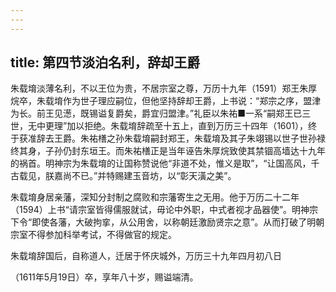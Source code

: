 ```yaml
---
---
---
```

title: 第四节淡泊名利，辞却王爵
---



朱载堉淡薄名利，不以王位为贵，不居宗室之尊，万历十九年（1591）郑王朱厚烷卒，朱载堉作为世子理应嗣位，但他坚持辞却王爵，上书说：“郑宗之序，盟津为长。前王见濍，既锡谥复爵矣，爵宜归盟津。”礼臣以朱祐■一系“嗣郑王已三世，无中更理”加以拒绝。朱载堉辞疏至十五上，直到万历三十四年（1601），终于获准辞去王爵。朱祐橏之孙朱载堉嗣封郑王，朱载堉及其子朱翊锡以世子世孙禄终其身，子孙仍封东垣王。而朱祐橏正是当年诬告朱厚烷致使其禁锢高墙达十九年的祸首。明神宗为朱载堉的让国称赞说他“非道不处，惟义是取”，“让国高风，千古载见，朕嘉尚不已。”并特赐建玉音坊，以“彰天潢之美”。

朱载堉身居亲藩，深知分封制之腐败和宗藩寄生之无用。他于万历二十二年（1594）上书“请宗室皆得儒服就试，毋论中外职，中式者视才品器使”。明神宗下令“即使各藩，大破拘挛，从公用舍，以称朝廷激励贤宗之意”。从而打破了明朝宗室不得参加科举考试，不得做官的规定。

朱载堉辞国后，自称道人，迁居于怀庆城外，万历三十九年四月初八日

（1611年5月19日）卒，享年八十岁，赐谥端清。
